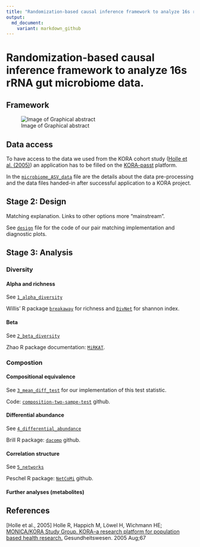 ```yaml
---
title: "Randomization-based causal inference framework to analyze 16s rRNA gut microbiome data."
output:
  md_document:
    variant: markdown_github
---
```


# Randomization-based causal inference framework to analyze 16s rRNA gut microbiome data.

## Framework

![Image of Graphical abstract](misc/Fig1_graphical_abstract.png)

## Data access

To have access to the data we used from the KORA cohort study ([Holle et al. (2005)](https://pubmed.ncbi.nlm.nih.gov/16032513/)) an application has to be filled on the [KORA-passt](https://epi.helmholtz-muenchen.de) platform.

In the [`microbiome_ASV_data`](microbiome_ASV_data) file are the details about the data pre-processing and the data files handed-in after successful application to a KORA project.

## Stage 2: Design

Matching explanation. Links to other options more "mainstream".

See [`design`](design) file for the code of our pair matching implementation and diagnostic plots.

## Stage 3: Analysis

### Diversity

#### Alpha and richness

See [`1_alpha_diversity`](1_alpha_diversity)

Willis' R package [`breakaway`](https://github.com/adw96/breakaway) for richness and [`DivNet`](https://github.com/adw96/DivNet) for shannon index.

#### Beta

See [`2_beta_diversity`](2_beta_diversity)

Zhao R package documentation: [`MiRKAT`](https://cran.r-project.org/web/packages/MiRKAT/index.html).

### Compostion

#### Compositional equivalence

See [`3_mean_diff_test`](3_mean_diff_test) for our implementation of this test statistic.

Code: [`composition-two-sampe-test`](https://github.com/yuanpeicao/composition-two-sampe-test) github.

#### Differential abundance

See [`4_differential_abundance`](4_differential_abundance)

Brill R package: [`dacomp`](https://github.com/barakbri/dacomp) github.

#### Correlation structure

See [`5_networks`](5_networks)

Peschel R package: [`NetCoMi`](https://github.com/stefpeschel/NetCoMi) github.

#### Further analyses (metabolites)

## References

[Holle et al., 2005] Holle R, Happich M, Löwel H, Wichmann HE; [MONICA/KORA Study Group. KORA--a research platform for population based health research.](https://pubmed.ncbi.nlm.nih.gov/16032513/) Gesundheitswesen. 2005 Aug;67 


